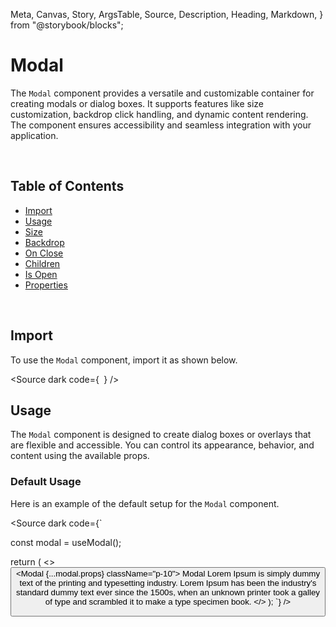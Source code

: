  Meta,
  Canvas,
  Story,
  ArgsTable,
  Source,
  Description,
  Heading,
  Markdown,
} from "@storybook/blocks";

<Meta title="Modal docs" of={ModalStories} />

# Modal

The `Modal` component provides a versatile and customizable container for creating modals or dialog boxes. It supports features like size customization, backdrop click handling, and dynamic content rendering. The component ensures accessibility and seamless integration with your application.

<br />

## Table of Contents

- [Import](#import)
- [Usage](#usage)
- [Size](#size)
- [Backdrop](#backdrop)
- [On Close](#on-close)
- [Children](#children)
- [Is Open](#is-open)
- [Properties](#properties)

<br />

## Import

To use the `Modal` component, import it as shown below.

<Source dark code={`
`} />

## Usage

The `Modal` component is designed to create dialog boxes or overlays that are flexible and accessible. You can control its appearance, behavior, and content using the available props.

### Default Usage

Here is an example of the default setup for the `Modal` component.

<div class="custom-canvas full">
  <Story of={ModalStories.ModalDefault} />
</div>

<Source dark code={`

const modal = useModal();

return (
    <>
      <Button label="Open Modal" onClick={modal.openModal} />
      <Modal {...modal.props} className="p-10">
        <span>Modal</span>
        <span>
          Lorem Ipsum is simply dummy text of the printing and typesetting
          industry. Lorem Ipsum has been the industry's standard dummy text ever
          since the 1500s, when an unknown printer took a galley of type and
          scrambled it to make a type specimen book.
        </span>
      </Modal>
    </>
  );
`} />
